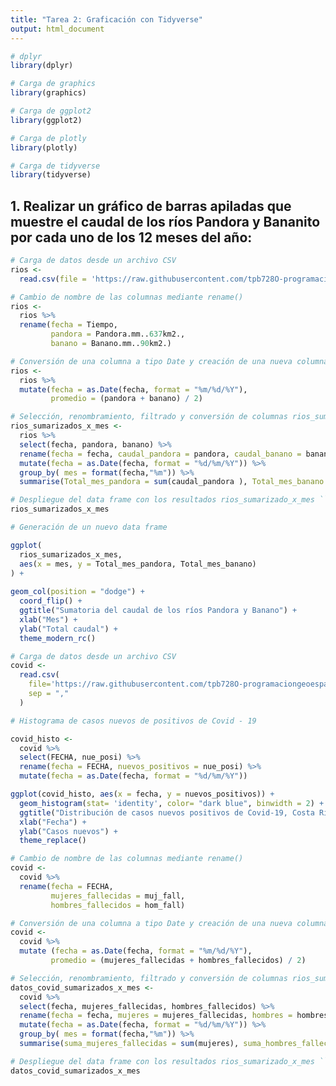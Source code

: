 ```yaml
---
title: "Tarea 2: Graficación con Tidyverse"
output: html_document
---
```


```r
# dplyr
library(dplyr)
```

```r
# Carga de graphics
library(graphics)
```

```r
# Carga de ggplot2
library(ggplot2)
```

```r
# Carga de plotly
library(plotly)
```

```r
# Carga de tidyverse
library(tidyverse)
```

## 1. Realizar un gráfico de barras apiladas que muestre el caudal de los ríos Pandora y Bananito por cada uno de los 12 meses del año:


```r
# Carga de datos desde un archivo CSV
rios <-
  read.csv(file = 'https://raw.githubusercontent.com/tpb728O-programaciongeoespacialr/2021ii/main/datos/hidrologia/fdc/fdc.csv')
```

```r
# Cambio de nombre de las columnas mediante rename()
rios <-
  rios %>%
  rename(fecha = Tiempo,
         pandora = Pandora.mm..637km2.,
         banano = Banano.mm..90km2.)
```

```r
# Conversión de una columna a tipo Date y creación de una nueva columna
rios <-
  rios %>%
  mutate(fecha = as.Date(fecha, format = "%m/%d/%Y"),
         promedio = (pandora + banano) / 2)
```

```r
# Selección, renombramiento, filtrado y conversión de columnas rios_sumarizado_x_mes 
rios_sumarizados_x_mes <-  
  rios %>%  
  select(fecha, pandora, banano) %>%   
  rename(fecha = fecha, caudal_pandora = pandora, caudal_banano = banano) %>%  
  mutate(fecha = as.Date(fecha, format = "%d/%m/%Y")) %>%   
  group_by( mes = format(fecha,"%m")) %>%   
  summarise(Total_mes_pandora = sum(caudal_pandora ), Total_mes_banano = sum(caudal_banano)) 

# Despliegue del data frame con los resultados rios_sumarizado_x_mes ```
rios_sumarizados_x_mes

```

```r
# Generación de un nuevo data frame

ggplot(
  rios_sumarizados_x_mes, 
  aes(x = mes, y = Total_mes_pandora, Total_mes_banano)
) +
  
geom_col(position = "dodge") +
  coord_flip() +
  ggtitle("Sumatoria del caudal de los ríos Pandora y Banano") +
  xlab("Mes") +
  ylab("Total caudal") +
  theme_modern_rc()

```

```r
# Carga de datos desde un archivo CSV
covid <- 
  read.csv(
    file='https://raw.githubusercontent.com/tpb728O-programaciongeoespacialr/2021ii/main/datos/minsalud/covid/ultimafecha_CSV_GENERAL.csv', 
    sep = ","
  )
```

```r

# Histograma de casos nuevos de positivos de Covid - 19

covid_histo <-
  covid %>%
  select(FECHA, nue_posi) %>%
  rename(fecha = FECHA, nuevos_positivos = nue_posi) %>%
  mutate(fecha = as.Date(fecha, format = "%d/%m/%Y"))

```

```r
ggplot(covid_histo, aes(x = fecha, y = nuevos_positivos)) +
  geom_histogram(stat= 'identity', color= "dark blue", binwidth = 2) +
  ggtitle("Distribución de casos nuevos positivos de Covid-19, Costa Rica") +
  xlab("Fecha") +
  ylab("Casos nuevos") +
  theme_replace()
```

```r
# Cambio de nombre de las columnas mediante rename()
covid <-
  covid %>%
  rename(fecha = FECHA,
         mujeres_fallecidas = muj_fall,
         hombres_fallecidos = hom_fall)
```

```r
# Conversión de una columna a tipo Date y creación de una nueva columna
covid <-
  covid %>%
  mutate (fecha = as.Date(fecha, format = "%m/%d/%Y"),
         promedio = (mujeres_fallecidas + hombres_fallecidos) / 2)
```

```r
# Selección, renombramiento, filtrado y conversión de columnas rios_sumarizado_x_mes 
datos_covid_sumarizados_x_mes <-  
  covid %>%  
  select(fecha, mujeres_fallecidas, hombres_fallecidos) %>%   
  rename(fecha = fecha, mujeres = mujeres_fallecidas, hombres = hombres_fallecidos) %>%  
  mutate(fecha = as.Date(fecha, format = "%d/%m/%Y")) %>%   
  group_by( mes = format(fecha,"%m")) %>% 
  summarise(suma_mujeres_fallecidas = sum(mujeres), suma_hombres_fallecidos = sum(hombres)) 

# Despliegue del data frame con los resultados rios_sumarizado_x_mes ```
datos_covid_sumarizados_x_mes
```
